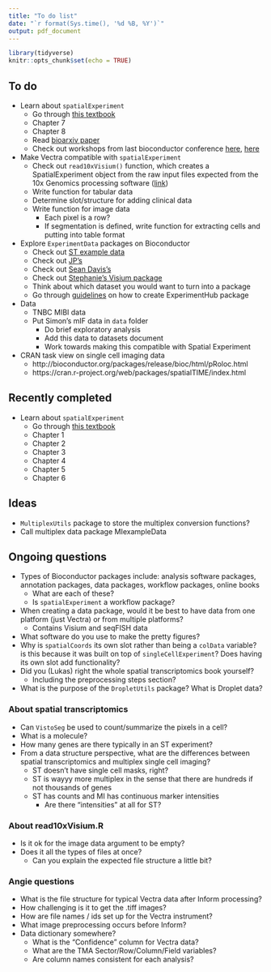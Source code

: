 ```yaml
---
title: "To do list"
date: "`r format(Sys.time(), '%d %B, %Y')`"
output: pdf_document
---
```


```r
library(tidyverse)
knitr::opts_chunk$set(echo = TRUE)
```

## To do

* Learn about `spatialExperiment` 
  * Go through [this textbook](https://lmweber.org/OSTA-book/spatialexperiment.html)
  * Chapter 7
  * Chapter 8
  * Read [bioarxiv paper](https://www.biorxiv.org/content/10.1101/2021.01.27.428431v2)
  * Check out workshops from last bioconductor conference [here](https://lmweber.org/OSTAWorkshopBioc2021/), [here](https://drighelli.github.io/SpatialExperiment_Bioc2021/index.html)
  
* Make Vectra compatible with `spatialExperiment`
  * Check out `read10xVisium()` function, which creates a SpatialExperiment object from the raw input files expected from the 10x Genomics processing software ([link](https://github.com/drighelli/SpatialExperiment/blob/master/R/read10xVisium.R))
  * Write function for tabular data
  * Determine slot/structure for adding clinical data
  * Write function for image data
    * Each pixel is a row?
    * If segmentation is defined, write function for extracting cells and putting into table format
  
* Explore `ExperimentData` packages on Bioconductor
  * Check out [ST example data](https://bioconductor.org/packages/devel/data/experiment/html/STexampleData.html)
  * Check out [JP's](https://bioconductor.org/packages/3.13/data/experiment/html/ARRmData.html)
  * Check out [Sean Davis's](https://bioconductor.org/packages/3.13/data/experiment/html/ChimpHumanBrainData.html)
  * Check out [Stephanie's Visium package](https://bioconductor.org/packages/3.13/data/experiment/html/TENxPBMCData.html)
  * Think about which dataset you would want to turn into a package
  * Go through [guidelines](https://bioconductor.org/packages/release/bioc/vignettes/AnnotationHub/inst/doc/CreateAHubPackage.html) on how to create ExperimentHub package

* Data
  * TNBC MIBI data
  * Put Simon's mIF data in `data` folder
    * Do brief exploratory analysis
    * Add this data to datasets document
    * Work towards making this compatible with Spatial Experiment

 

* CRAN task view on single cell imaging data
  * http://bioconductor.org/packages/release/bioc/html/pRoloc.html
  * https://cran.r-project.org/web/packages/spatialTIME/index.html

## Recently completed

* Learn about `spatialExperiment` 
  * Go through [this textbook](https://lmweber.org/OSTA-book/spatialexperiment.html)
  * Chapter 1
  * Chapter 2
  * Chapter 3
  * Chapter 4
  * Chapter 5
  * Chapter 6
 
## Ideas

* `MultiplexUtils` package to store the multiplex conversion functions?
* Call multiplex data package MIexampleData

## Ongoing questions

* Types of Bioconductor packages include: analysis software packages, annotation packages, data packages, workflow packages, online books
  * What are each of these?
  * Is `spatialExperiment` a workflow package?
* When creating a data package, would it be best to have data from one platform (just Vectra) or from multiple platforms?
  * Contains Visium and seqFISH data
* What software do you use to make the pretty figures?
* Why is `spatialCoords` its own slot rather than being a `colData` variable? is this because it was built on top of `singleCellExperiment`? Does having its own slot add functionality?
* Did you (Lukas) right the whole spatial transcriptomics book yourself?
  * Including the preprocessing steps section?
* What is the purpose of the `DropletUtils` package? What is Droplet data?

### About spatial transcriptomics

* Can `VistoSeg` be used to count/summarize the pixels in a cell?
* What is a molecule?
* How many genes are there typically in an ST experiment?
* From a data structure perspective, what are the differences between spatial transcriptomics and multiplex single cell imaging?
  * ST doesn't have single cell masks, right?
  * ST is wayyy more multiplex in the sense that there are hundreds if not thousands of genes
  * ST has counts and MI has continuous marker intensities
    * Are there "intensities" at all for ST?

### About read10xVisium.R

* Is it ok for the image data argument to be empty?
* Does it all the types of files at once?
  * Can you explain the expected file structure a little bit?

### Angie questions

* What is the file structure for typical Vectra data after Inform processing? 
* How challenging is it to get the .tiff images?
* How are file names / ids set up for the Vectra instrument?
* What image preprocessing occurs before Inform?
* Data dictionary somewhere?
  * What is the "Confidence" column for Vectra data?
  * What are the TMA Sector/Row/Column/Field variables?
  * Are column names consistent for each analysis?
  
